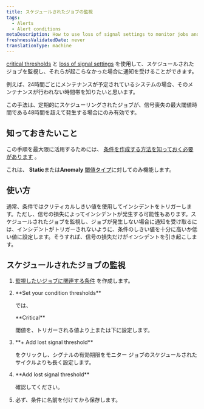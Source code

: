 ```yaml
---
title: スケジュールされたジョブの監視
tags:
  - Alerts
  - Alert conditions
metaDescription: How to use loss of signal settings to monitor jobs and be alerted when they don't happen.
freshnessValidatedDate: never
translationType: machine
---
```


[critical thresholds](/docs/alerts-applied-intelligence/new-relic-alerts/advanced-alerts/advanced-techniques/set-thresholds-alert-condition) と [loss of signal settings](/docs/alerts-applied-intelligence/new-relic-alerts/alert-conditions/create-nrql-alert-conditions#signal-loss) を使用して、スケジュールされたジョブを監視し、それらが起こらなかった場合に通知を受けることができます。

例えば、24時間ごとにメンテナンスが予定されているシステムの場合、そのメンテナンスが行われない時間帯を知りたいと思います。

この手法は、定期的にスケジューリングされたジョブが、信号喪失の最大閾値時間である48時間を超えて発生する場合にのみ有効です。

## 知っておきたいこと

この手順を最大限に活用するためには、 [条件を作成する方法を知っておく必要があります](/docs/alerts-applied-intelligence/new-relic-alerts/alert-conditions/create-alert-conditions) 。

これは、 <DNT>**Static**</DNT>または<DNT>**Anomaly**</DNT> [閾値タイプ](/docs/alerts-applied-intelligence/new-relic-alerts/alert-conditions/create-nrql-alert-conditions#threshold-types)に対してのみ機能します。

## 使い方

通常、条件ではクリティカルしきい値を使用してインシデントをトリガーします。ただし、信号の損失によってインシデントが発生する可能性もあります。スケジュールされたジョブを監視し、ジョブが発生しない場合に通知を受け取るには、インシデントがトリガーされないように、条件のしきい値を十分に高いか低い値に設定します。そうすれば、信号の損失だけがインシデントを引き起こします。

## スケジュールされたジョブの監視

1. [監視したいジョブに関連する条件](/docs/alerts-applied-intelligence/new-relic-alerts/alert-conditions/create-alert-conditions) を作成します。

2. <DNT>
     **Set your condition thresholds**
   </DNT>

   では、

   <DNT>
     **Critical**
   </DNT>

   閾値を、トリガーされる値より上または下に設定します。

3. <DNT>
     **+ Add lost signal threshold**
   </DNT>

   をクリックし、シグナルの有効期限をモニター ジョブのスケジュールされたサイクルよりも長く設定します。

4. <DNT>
     **Add lost signal threshold**
   </DNT>

   確認してください。

5. 必ず、条件に名前を付けてから保存します。

